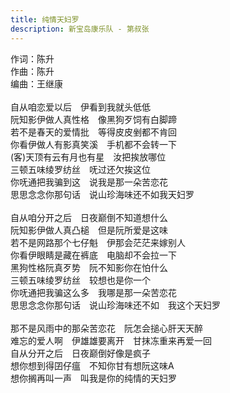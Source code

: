```yaml
---
title: 纯情天妇罗
description: 新宝岛康乐队 - 第叔张
---
```


作词：陈升<br />作曲：陈升<br />编曲：王继康<br /><br />自从咱恋爱以后　伊看到我就头低低<br />阮知影伊做人真性格　像黑狗歹饲有白脚蹄<br />若不是春天的爱情批　等得皮皮剉都不肯回<br />你看伊做人有影真笑溪　手机都不会转一下<br />(客)天顶有云有月也有星　汝把挨放哪位<br />三顿五味绫罗纺丝　呒过还欠挨这位<br />你呒通把我骗到这　说我是那一朵苦恋花<br />思思念念你那句话　说山珍海味还不如我天妇罗<br /><br />自从咱分开之后　日夜巅倒不知道想什么<br />阮知影伊做人真凸槌　但是阮所爱是这味<br />若不是网路那个七仔魁　伊那会茫茫来嫁别人<br />你看伊眼睛是藏在裤底　电脑却不会拉一下<br />黑狗性格阮真歹势　阮不知影你在怕什么<br />三顿五味绫罗纺丝　较想也是你一个<br />你呒通把我骗这么多　我哪是那一朵苦恋花<br />思思念念你那句话　说山珍海味还不如　我这个天妇罗<br /><br />那不是风雨中的那朵苦恋花　阮怎会搥心肝天天醉<br />难忘的爱人啊　伊雄雄要离开　甘抹冻重来再爱一回<br />自从分开之后　日夜巅倒好像是疯子<br />想你想到得囝仔瘟　不知你甘有想阮这味A<br />想你搁再叫一声　叫我是你的纯情的天妇罗